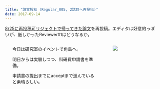 ```yaml
---
title: "論文投稿 (Regular_005, 2誌目へ再投稿)"
date: 2017-09-14
---
```



[8/25に再投稿可リジェクトで帰ってきた論文](https://keachmurakami.github.io/2017/08/25/pub_etr_model.html)を再投稿。エディタは好意的っぽいが、厳しかったReviewer#1はどうなるか。

<div style="float:left;width:60%">

<ol>今日は研究室のイベントで角島へ。</ol>
<ol>明日からは実験しつつ、科研費申請書を準備。</ol>
<ol>申請書の提出までにacceptまで進んでいると素晴らしい。</ol>

</div>

<div style="float:right;width:30%">
<!-- <div style="position:relative; width:500px; height:400px; margin:0 auto;"> -->
<img src="/figure/source/2017-09-14-pub_etr_model/tsunoshima.jpg">
</div>